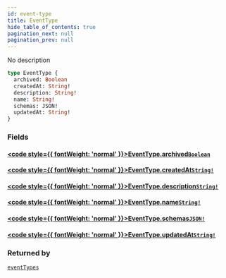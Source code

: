 ```yaml
---
id: event-type
title: EventType
hide_table_of_contents: true
pagination_next: null
pagination_prev: null
---
```








No description

```graphql
type EventType {
  archived: Boolean
  createdAt: String!
  description: String!
  name: String!
  schemas: JSON!
  updatedAt: String!
}
```


### Fields

#### [<code style={{ fontWeight: 'normal' }}>EventType.<b>archived</b></code>](#)<Bullet />[`Boolean`](/api/scalars/boolean) <Badge class="secondary" text="scalar"/>
> 
> 

#### [<code style={{ fontWeight: 'normal' }}>EventType.<b>createdAt</b></code>](#)<Bullet />[`String!`](/api/scalars/string) <Badge class="secondary" text="non-null"/> <Badge class="secondary" text="scalar"/>
> 
> 

#### [<code style={{ fontWeight: 'normal' }}>EventType.<b>description</b></code>](#)<Bullet />[`String!`](/api/scalars/string) <Badge class="secondary" text="non-null"/> <Badge class="secondary" text="scalar"/>
> 
> 

#### [<code style={{ fontWeight: 'normal' }}>EventType.<b>name</b></code>](#)<Bullet />[`String!`](/api/scalars/string) <Badge class="secondary" text="non-null"/> <Badge class="secondary" text="scalar"/>
> 
> 

#### [<code style={{ fontWeight: 'normal' }}>EventType.<b>schemas</b></code>](#)<Bullet />[`JSON!`](/api/scalars/json) <Badge class="secondary" text="non-null"/> <Badge class="secondary" text="scalar"/>
> 
> 

#### [<code style={{ fontWeight: 'normal' }}>EventType.<b>updatedAt</b></code>](#)<Bullet />[`String!`](/api/scalars/string) <Badge class="secondary" text="non-null"/> <Badge class="secondary" text="scalar"/>
> 
> 



### Returned by

[`eventTypes`](/api/queries/event-types)  <Badge class="secondary" text="query"/>



